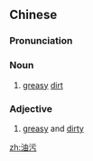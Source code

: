 ==Chinese==
{{zh-forms}}

===Pronunciation===
{{zh-pron
|m=yóuwū
|c=jau4 wu1
|mn=qz,xm,zz:iû-u
|cat=n
}}

===Noun===
{{zh-noun}}

# [[greasy]] [[dirt]]

===Adjective===
{{zh-adj}}

# [[greasy]] and [[dirty]]

[[zh:油污]]